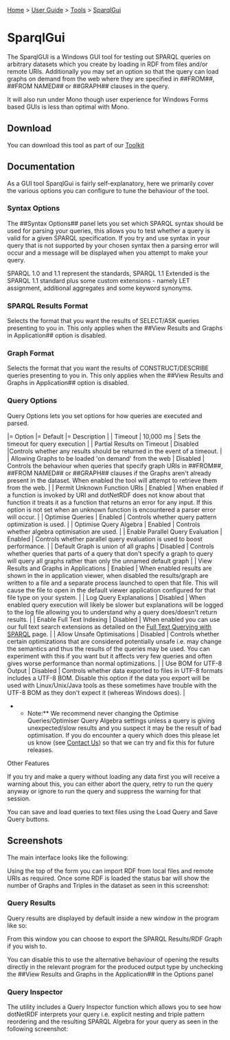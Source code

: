 [[Home]] > [[User Guide]] > [[UserGuide/Tools|Tools]] > [[UserGuide/Tools/SparqlGui|SparqlGui]]

= SparqlGui =

The SparqlGUI is a Windows GUI tool for testing out SPARQL queries on arbitrary datasets which you create by loading in RDF from files and/or remote URIs. Additionally you may set an option so that the query can load graphs on demand from the web where they are specified in ##FROM##, ##FROM NAMED## or ##GRAPH## clauses in the query.

It will also run under Mono though user experience for Windows Forms based GUIs is less than optimal with Mono.

== Download ==

You can download this tool as part of our [[http://www.dotnetrdf.org?content.asp?pageID=Download%20dotNetRDF%20Toolkit%20for%20Windows|Toolkit]]

== Documentation ==

As a GUI tool SparqlGui is fairly self-explanatory, here we primarily cover the various options you can configure to tune the behaviour of the tool.

=== Syntax Options ===

The ##Syntax Options## panel lets you set which SPARQL syntax should be used for parsing your queries, this allows you to test whether a query is valid for a given SPARQL specification. If you try and use syntax in your query that is not supported by your chosen syntax then a parsing error will occur and a message will be displayed when you attempt to make your query.

SPARQL 1.0 and 1.1 represent the standards, SPARQL 1.1 Extended is the SPARQL 1.1 standard plus some custom extensions - namely LET assignment, additional aggregates and some keyword synonyms.

=== SPARQL Results Format ===

Selects the format that you want the results of SELECT/ASK queries presenting to you in. This only applies when the ##View Results and Graphs in Application## option is disabled.

=== Graph Format ===

Selects the format that you want the results of CONSTRUCT/DESCRIBE queries presenting to you in.  This only applies when the ##View Results and Graphs in Application## option is disabled.

=== Query Options ===

Query Options lets you set options for how queries are executed and parsed.

|= Option |= Default |= Description |
| Timeout | 10,000 ms | Sets the timeout for query execution |
| Partial Results on Timeout | Disabled |Controls whether any results should be returned in the event of a timeout. |
| Allowing Graphs to be loaded 'on demand' from the web | Disabled | Controls the behaviour when queries that specify graph URIs in ##FROM##, ##FROM NAMED## or ##GRAPH## clauses if the Graphs aren't already present in the dataset.  When enabled the tool will attempt to retrieve them from the web. |
| Permit Unknown Function URIs | Enabled | When enabled if a function is invoked by URI and dotNetRDF does not know about that function it treats it as a function that returns an error for any input. If this option is not set when an unknown function is encountered a parser error will occur. |
| Optimise Queries | Enabled | Controls whether query pattern optimization is used. |
| Optimise Query Algebra | Enabled | Controls whether algebra optimisation are used. |
| Enable Parallel Query Evaluation | Enabled | Controls whether parallel query evaluation is used to boost performance. |
| Default Graph is union of all graphs | Disabled | Controls whether queries that parts of a query that don't specify a graph to query will query all graphs rather than only the unnamed default graph |
| View Results and Graphs in Applications | Enabled | When enabled results are shown in the in application viewer, when disabled the results/graph are written to a file and a separate process launched to open that file.  This will cause the file to open in the default viewer application configured for that file type on your system. |
| Log Query Explanations | Disabled | When enabled query execution will likely be slower but explanations will be logged to the log file allowing you to understand why a query does/doesn't return results. |
| Enable Full Text Indexing | Disabled | When enabled you can use our full text search extensions as detailed on the [[UserGuide/Full Text Querying with SPARQL|Full Text Querying with SPARQL]] page. |
| Allow Unsafe Optimisations | Disabled | Controls whether certain optimizations that are considered potentially unsafe i.e. may change the semantics and thus the results of the queries may be used.  You can experiment with this if you want but it affects very few queries and often gives worse performance than normal optimizations. |
| Use BOM for UTF-8 Output | Disabled | Controls whether data exported to files in UTF-8 formats includes a UTF-8 BOM. Disable this option if the data you export will be used with Linux/Unix/Java tools as these sometimes have trouble with the UTF-8 BOM as they don't expect it (whereas Windows does). |

**Note:** We recommend never changing the Optimise Queries/Optimiser Query Algebra settings unless a query is giving unexpected/slow results and you suspect it may be the result of bad optimisation. If you do encounter a query which does this please let us know (see [[Contact Us]]) so that we can try and fix this for future releases.

Other Features

If you try and make a query without loading any data first you will receive a warning about this, you can either abort the query, retry to run the query anyway or ignore to run the query and suppress the warning for that session.

You can save and load queries to text files using the Load Query and Save Query buttons.

== Screenshots ==

The main interface looks like the following:

{{http://www.dotnetrdf.org/images/screenshots/sparqlgui_main1.jpg|SparqlGui - Interface}}

Using the top of the form you can import RDF from local files and remote URIs as required. Once some RDF is loaded the status bar will show the number of Graphs and Triples in the dataset as seen in this screenshot:

{{http://www.dotnetrdf.org/images/screenshots/sparqlgui_main2.jpg|SparqlGui - Interface with Data Loaded}}

=== Query Results ===

Query results are displayed by default inside a new window in the program like so:

{{http://www.dotnetrdf.org/images/screenshots/sparqlgui_results.jpg|SparqlGui - Results View}}

From this window you can choose to export the SPARQL Results/RDF Graph if you wish to.

You can disable this to use the alternative behaviour of opening the results directly in the relevant program for the produced output type by unchecking the ##View Results and Graphs in the Application## in the Options panel

=== Query Inspector ===

The utility includes a Query Inspector function which allows you to see how dotNetRDF interprets your query i.e. explicit nesting and triple pattern reordering and the resulting SPARQL Algebra for your query as seen in the following screenshot:

{{http://www.dotnetrdf.org/images/screenshots/sparqlgui_inspector.jpg|SparqlGui - Query Inspector}}